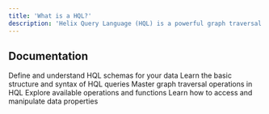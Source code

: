 ```yaml
---
title: 'What is a HQL?'
description: 'Helix Query Language (HQL) is a powerful graph traversal and similarity search query language'
---
```




## Documentation

<CardGroup cols={2}>
  <Card title="Schema Definition" icon="table" href="/hql/schema-definition">
    Define and understand HQL schemas for your data
  </Card>
  <Card title="Query Structure" icon="code-branch" href="/hql/query-structure">
    Learn the basic structure and syntax of HQL queries
  </Card>
  <Card title="Traversal Steps" icon="route" href="/hql/traversal-steps">
    Master graph traversal operations in HQL
  </Card>
  <Card title="Operations" icon="gears" href="/hql/operations">
    Explore available operations and functions
  </Card>
  <Card title="Property Access" icon="key" href="/hql/property-access">
    Learn how to access and manipulate data properties
  </Card>
</CardGroup>
